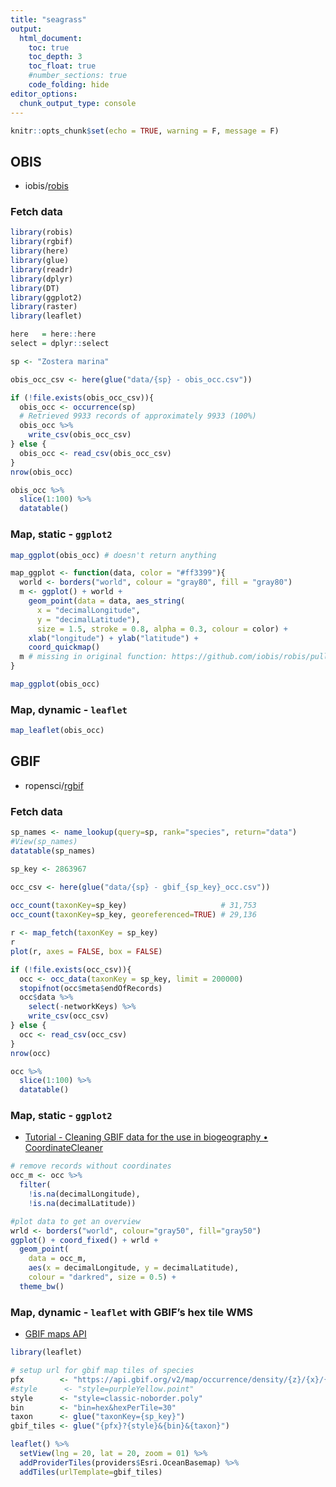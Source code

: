 ```yaml
---
title: "seagrass"
output:
  html_document:
    toc: true
    toc_depth: 3
    toc_float: true
    #number_sections: true
    code_folding: hide
editor_options: 
  chunk_output_type: console
---
```


```r
knitr::opts_chunk$set(echo = TRUE, warning = F, message = F)
```

## OBIS

- iobis/[robis](https://github.com/iobis/robis)


### Fetch data

```r
library(robis)
library(rgbif)
library(here)
library(glue)
library(readr)
library(dplyr)
library(DT)
library(ggplot2)
library(raster)
library(leaflet)

here   = here::here
select = dplyr::select

sp <- "Zostera marina"

obis_occ_csv <- here(glue("data/{sp} - obis_occ.csv"))

if (!file.exists(obis_occ_csv)){
  obis_occ <- occurrence(sp)
  # Retrieved 9933 records of approximately 9933 (100%)
  obis_occ %>% 
    write_csv(obis_occ_csv)
} else {
  obis_occ <- read_csv(obis_occ_csv)
}
nrow(obis_occ)

obis_occ %>% 
  slice(1:100) %>% 
  datatable()
```

### Map, static - `ggplot2`

```r
map_ggplot(obis_occ) # doesn't return anything

map_ggplot <- function(data, color = "#ff3399"){
  world <- borders("world", colour = "gray80", fill = "gray80")
  m <- ggplot() + world + 
    geom_point(data = data, aes_string(
      x = "decimalLongitude", 
      y = "decimalLatitude"), 
      size = 1.5, stroke = 0.8, alpha = 0.3, colour = color) + 
    xlab("longitude") + ylab("latitude") + 
    coord_quickmap()
  m # missing in original function: https://github.com/iobis/robis/pull/56
}

map_ggplot(obis_occ)
```

### Map, dynamic - `leaflet`

```r
map_leaflet(obis_occ)
```

## GBIF

- ropensci/[rgbif](https://github.com/ropensci/rgbif)

### Fetch data

```r

sp_names <- name_lookup(query=sp, rank="species", return="data")
#View(sp_names)
datatable(sp_names)

sp_key <- 2863967

occ_csv <- here(glue("data/{sp} - gbif_{sp_key}_occ.csv"))
  
occ_count(taxonKey=sp_key)                     # 31,753
occ_count(taxonKey=sp_key, georeferenced=TRUE) # 29,136

r <- map_fetch(taxonKey = sp_key)
r
plot(r, axes = FALSE, box = FALSE)

if (!file.exists(occ_csv)){
  occ <- occ_data(taxonKey = sp_key, limit = 200000)
  stopifnot(occ$meta$endOfRecords)
  occ$data %>% 
    select(-networkKeys) %>% 
    write_csv(occ_csv)
} else {
  occ <- read_csv(occ_csv)
}
nrow(occ)

occ %>% 
  slice(1:100) %>% 
  datatable()
```

### Map, static - `ggplot2`

- [Tutorial - Cleaning GBIF data for the use in biogeography • CoordinateCleaner](https://ropensci.github.io/CoordinateCleaner/articles/Cleaning_GBIF_data_with_CoordinateCleaner.html)

```r
# remove records without coordinates
occ_m <- occ %>%
  filter(
    !is.na(decimalLongitude),
    !is.na(decimalLatitude))

#plot data to get an overview
wrld <- borders("world", colour="gray50", fill="gray50")
ggplot() + coord_fixed() + wrld +
  geom_point(
    data = occ_m, 
    aes(x = decimalLongitude, y = decimalLatitude),
    colour = "darkred", size = 0.5) +
  theme_bw()
```

### Map, dynamic - `leaflet` with GBIF's hex tile WMS

- [GBIF maps API](https://www.gbif.org/developer/maps)

```r
library(leaflet)

# setup url for gbif map tiles of species
pfx        <- "https://api.gbif.org/v2/map/occurrence/density/{z}/{x}/{y}@1x.png"
#style      <- "style=purpleYellow.point"
style      <- "style=classic-noborder.poly"
bin        <- "bin=hex&hexPerTile=30"
taxon      <- glue("taxonKey={sp_key}")
gbif_tiles <- glue("{pfx}?{style}&{bin}&{taxon}")

leaflet() %>%
  setView(lng = 20, lat = 20, zoom = 01) %>%
  addProviderTiles(providers$Esri.OceanBasemap) %>%  
  addTiles(urlTemplate=gbif_tiles)
```


